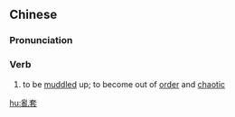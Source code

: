 ==Chinese==
{{zh-forms|s=乱套}}

===Pronunciation===
{{zh-pron
|m=luàntào
|c=lyun6 tou3
|cat=v
}}

===Verb===
{{zh-verb}}

# to be [[muddled]] up; to become out of [[order]] and [[chaotic]]

[[hu:亂套]]